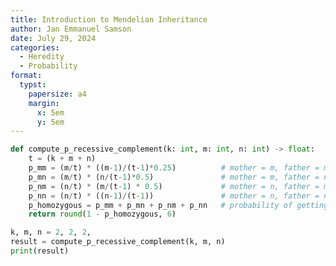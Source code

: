 ```yaml
---
title: Introduction to Mendelian Inheritance
author: Jan Emmanuel Samson
date: July 29, 2024
categories:
  - Heredity
  - Probability
format: 
  typst:
    papersize: a4
    margin: 
      x: 5em
      y: 5em
---
```


````{=typst}

#set par(justify: true)
#set list(indent: 1em)
#set table(inset: 0.75em, align: auto)

= Problem

Probability is the mathematical study of randomly occurring phenomena. We will model such a phenomenon with a random variable, which is simply a variable that can take a number of different distinct outcomes depending on the result of an underlying random process.

For example, say that we have a bag containing 3 red balls and 2 blue balls. If we let $X$ represent the random variable corresponding to the color of a drawn ball, then the probability of each of the two outcomes is given by $"Pr"(X = "red") = 3/5$ and $"Pr"(X = "blue") = 2/5$.

Random variables can be combined to yield new random variables. Returning to the ball example, let $Y$ model the color of a second ball drawn from the bag (without replacing the first ball). The probability of $Y$ being red depends on whether the first ball was red or blue. To represent all outcomes of $X$ and $Y$, we therefore use a probability tree diagram. This branching diagram represents all possible individual probabilities for $X$ and $Y$, with outcomes at the endpoints ("leaves") of the tree. The probability of any outcome is given by the product of probabilities along the path from the beginning of the tree.

An event is simply a collection of outcomes. Because outcomes are so distinct, the probability of an event can be written as the sum of the probabilities of its constituent outcomes. For our colored ball example, let $A$ be the event "$Y$ is blue". $"Pr"(A)$ is equal to the sum of probabilities of two different outcomes:

$ "Pr"(X = "blue and" Y = "blue" ) + "Pr"(X = "red and" Y = "blue") $

$ = 3/10 + 1/10 = 2/5 $

- *Given*: Three positive integers $k$, $m$, and $n$, representing a population containing $k + m + n$ organisms: $k$ individuals are homozygous dominant for a factor, $m$ are heterozygous, and $n$ are homozygous recessive.

- *Return*: The probability that two randomly selected mating organisms will produce an individual possessing a dominant allele (and thus displaying the dominant phenotype). Assume that any two organisms can mate.

== Sample Dataset

```typ
2 2 2
```

== Sample Output

```typ
0.78333
```

= Intuition

The problem is asking for the probability of an offspring having at least one dominant allele. Since there are three possible genotypes, the solution can be expressed as the joint probability of getting either a homozygous dominant (`HH`) or heterzygous (`Hh`) offspring:

$ Pr("offspring"="HH" | "offspring"="Hh") $

Alternatively, the complement of the probability of getting homozygous recessive offspring would be equivalent to the equation above. As this would require fewer computations, we will express the formula for the solution as:

$ 1 - Pr("offspring"="hh") $

We proceed by computing the probabilities of all possible parent combinations capable of producing a homozygous dominant offspring:

#figure(
align(center)[#table(
    columns: 3,
    [Mother], [Father], [Probability],
    [Hh], [Hh], $m/t * (m-1)/(t-1) * 1/4$,
    [Hh], [hh], $m/t * n/(t-1) * 1/2$,
    [hh], [Hh], $n/t * m/(t-1) * 1/2$,
    [hh], [hh], $n/t * (n-1)/(t-1)$
)]
)

We then sum all the probabilities and get the complement to get the final answer:

$ 1 - (0.25(m^2-m)+m n+(n^2-n))/(t^2-t) $

= Solution
````

```python
def compute_p_recessive_complement(k: int, m: int, n: int) -> float:
    t = (k + m + n)
    p_mm = (m/t) * ((m-1)/(t-1)*0.25)          # mother = m, father = m
    p_mn = (m/t) * (n/(t-1)*0.5)               # mother = m, father = n
    p_nm = (n/t) * (m/(t-1) * 0.5)             # mother = n, father = m
    p_nn = (n/t) * ((n-1)/(t-1))               # mother = n, father = n
    p_homozygous = p_mm + p_mn + p_nm + p_nn   # probability of getting homozygous child
    return round(1 - p_homozygous, 6)
```

```python
k, m, n = 2, 2, 2,
result = compute_p_recessive_complement(k, m, n)
print(result)
```